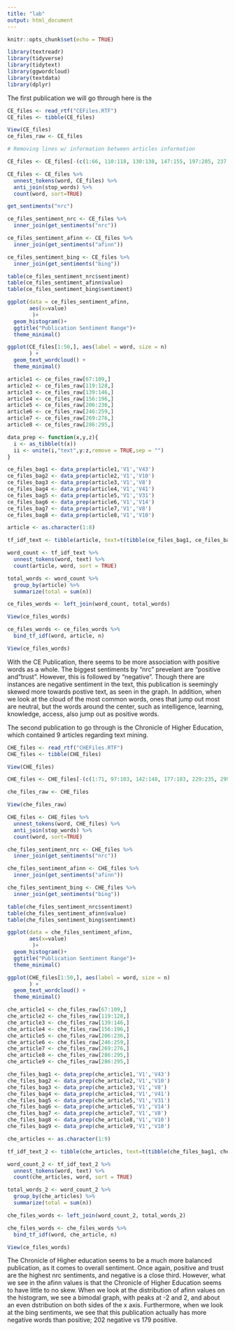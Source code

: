 ```yaml
---
title: "lab"
output: html_document
---
```


```r
knitr::opts_chunk$set(echo = TRUE)
```

```r
library(textreadr)
library(tidyverse)
library(tidytext)
library(ggwordcloud)
library(textdata)
library(dplyr)
```

The first publication we will go through here is the 

```r
CE_files <- read_rtf("CEFiles.RTF")
CE_files <- tibble(CE_files)

View(CE_files)
ce_files_raw <- CE_files

# Removing lines w/ information between articles information

CE_files <- CE_files[-(c(1:66, 110:118, 130:138, 147:155, 197:205, 237:245, 260:268, 277:285, 296:297)),]

CE_files <- CE_files %>%
  unnest_tokens(word, CE_files) %>%
  anti_join(stop_words) %>% 
  count(word, sort=TRUE)

get_sentiments("nrc")

ce_files_sentiment_nrc <- CE_files %>%
  inner_join(get_sentiments("nrc"))

ce_files_sentiment_afinn <- CE_files %>%
  inner_join(get_sentiments("afinn"))

ce_files_sentiment_bing <- CE_files %>%
  inner_join(get_sentiments("bing"))

table(ce_files_sentiment_nrc$sentiment)
table(ce_files_sentiment_afinn$value)
table(ce_files_sentiment_bing$sentiment)

ggplot(data = ce_files_sentiment_afinn, 
       aes(x=value)
        )+
  geom_histogram()+
  ggtitle("Publication Sentiment Range")+
  theme_minimal()

ggplot(CE_files[1:50,], aes(label = word, size = n)
       ) +
  geom_text_wordcloud() +
  theme_minimal()

article1 <- ce_files_raw[67:109,]
article2 <- ce_files_raw[119:128,]
article3 <- ce_files_raw[139:146,]
article4 <- ce_files_raw[156:196,]
article5 <- ce_files_raw[206:236,]
article6 <- ce_files_raw[246:259,]
article7 <- ce_files_raw[269:276,]
article8 <- ce_files_raw[286:295,]

data_prep <- function(x,y,z){
  i <- as_tibble(t(x))
  ii <- unite(i,"text",y:z,remove = TRUE,sep = "")
}

ce_files_bag1 <- data_prep(article1,'V1','V43')
ce_files_bag2 <- data_prep(article2,'V1','V10')
ce_files_bag3 <- data_prep(article3,'V1','V8')
ce_files_bag4 <- data_prep(article4,'V1','V41')
ce_files_bag5 <- data_prep(article5,'V1','V31')
ce_files_bag6 <- data_prep(article6,'V1','V14')
ce_files_bag7 <- data_prep(article7,'V1','V8')
ce_files_bag8 <- data_prep(article8,'V1','V10')

article <- as.character(1:8)

tf_idf_text <- tibble(article, text=t(tibble(ce_files_bag1, ce_files_bag2, ce_files_bag3, ce_files_bag4, ce_files_bag5, ce_files_bag6, ce_files_bag7, ce_files_bag8, .name_repair = "universal")))

word_count <- tf_idf_text %>%
  unnest_tokens(word, text) %>%
  count(article, word, sort = TRUE)

total_words <- word_count %>% 
  group_by(article) %>% 
  summarize(total = sum(n))

ce_files_words <- left_join(word_count, total_words)

View(ce_files_words)

ce_files_words <- ce_files_words %>%
  bind_tf_idf(word, article, n)

View(ce_files_words)
```
With the CE Publication, there seems to be more association with positive words as a whole. The biggest sentiments by "nrc" prevelant are "positive and "trust". However, this is followed by "negative". Though there are instances are negative sentiment in the text, this publication is seemingly skewed more towards postive text, as seen in the graph. In addition, when we look at the cloud of the most common words, ones that jump out most are neutral, but the words around the center, such as intelligence, learning, knowledge, access, also jump out as positive words.



The second publication to go through is the Chronicle of Higher Education, which contained 9 articles regarding text mining.
```r
CHE_files <- read_rtf("CHEFiles.RTF")
CHE_files <- tibble(CHE_files)

View(CHE_files)

CHE_files <- CHE_files[-(c(1:71, 97:103, 142:148, 177:183, 229:235, 299:305, 364:370, 410:416, 449:455, 479:480)),]

che_files_raw <- CHE_files

View(che_files_raw)

CHE_files <- CHE_files %>%
  unnest_tokens(word, CHE_files) %>%
  anti_join(stop_words) %>% 
  count(word, sort=TRUE)

che_files_sentiment_nrc <- CHE_files %>%
  inner_join(get_sentiments("nrc"))

che_files_sentiment_afinn <- CHE_files %>%
  inner_join(get_sentiments("afinn"))

che_files_sentiment_bing <- CHE_files %>%
  inner_join(get_sentiments("bing"))

table(che_files_sentiment_nrc$sentiment)
table(che_files_sentiment_afinn$value)
table(che_files_sentiment_bing$sentiment)

ggplot(data = che_files_sentiment_afinn, 
       aes(x=value)
        )+
  geom_histogram()+
  ggtitle("Publication Sentiment Range")+
  theme_minimal()

ggplot(CHE_files[1:50,], aes(label = word, size = n)
       ) +
  geom_text_wordcloud() +
  theme_minimal()

che_article1 <- che_files_raw[67:109,]
che_article2 <- che_files_raw[119:128,]
che_article3 <- che_files_raw[139:146,]
che_article4 <- che_files_raw[156:196,]
che_article5 <- che_files_raw[206:236,]
che_article6 <- che_files_raw[246:259,]
che_article7 <- che_files_raw[269:276,]
che_article8 <- che_files_raw[286:295,]
che_article9 <- che_files_raw[286:295,]

che_files_bag1 <- data_prep(che_article1,'V1','V43')
che_files_bag2 <- data_prep(che_article2,'V1','V10')
che_files_bag3 <- data_prep(che_article3,'V1','V8')
che_files_bag4 <- data_prep(che_article4,'V1','V41')
che_files_bag5 <- data_prep(che_article5,'V1','V31')
che_files_bag6 <- data_prep(che_article6,'V1','V14')
che_files_bag7 <- data_prep(che_article7,'V1','V8')
che_files_bag8 <- data_prep(che_article8,'V1','V10')
che_files_bag9 <- data_prep(che_article9,'V1','V10')

che_articles <- as.character(1:9)

tf_idf_text_2 <- tibble(che_articles, text=t(tibble(che_files_bag1, che_files_bag2, che_files_bag3, che_files_bag4, che_files_bag5, che_files_bag6, che_files_bag7, che_files_bag8, che_files_bag9, .name_repair = "universal")))

word_count_2 <- tf_idf_text_2 %>%
  unnest_tokens(word, text) %>%
  count(che_articles, word, sort = TRUE)

total_words_2 <- word_count_2 %>% 
  group_by(che_articles) %>% 
  summarize(total = sum(n))

che_files_words <- left_join(word_count_2, total_words_2)

che_files_words <- che_files_words %>%
  bind_tf_idf(word, che_article, n)

View(ce_files_words)

```

The Chronicle of Higher education seems to be a much more balanced publication, as it comes to overall sentiment. Once again, positive and trust are the highest nrc sentiments, and negative is a close third. However, what we see in the afinn values is that the Chronicle of Higher Education seems to have little to no skew. When we look at the distribution of afinn values on the histogram, we see a bimodal graph, with peaks at -2 and 2, and about an even dstribution on both sides of the x axis. Furthermore, when we look at the bing sentiments, we see that this publication actually has more negative words than positive; 202 negative vs 179 positive.